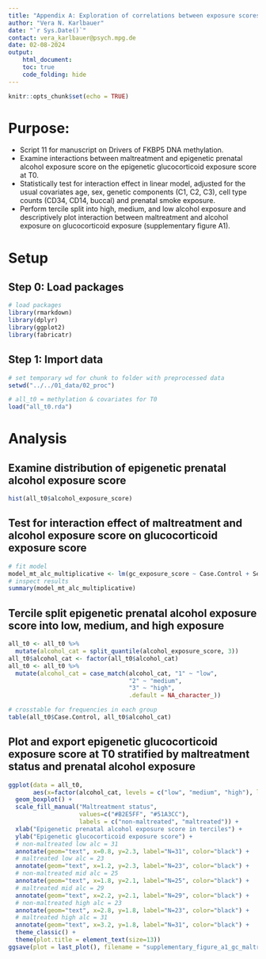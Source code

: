 ```yaml
---
title: "Appendix A: Exploration of correlations between exposure scores and maltreatment"
author: "Vera N. Karlbauer"
date: "`r Sys.Date()`"
contact: vera_karlbauer@psych.mpg.de
date: 02-08-2024
output:
    html_document:
    toc: true
    code_folding: hide
---
```


```r
knitr::opts_chunk$set(echo = TRUE)
```

# Purpose:
- Script 11 for manuscript on Drivers of FKBP5 DNA methylation. 
- Examine interactions between maltreatment and epigenetic prenatal alcohol exposure score on the epigenetic glucocorticoid exposure score at T0.  
- Statistically test for interaction effect in linear model, adjusted for the usual covariates age, sex, genetic components (C1, C2, C3), cell type counts (CD34, CD14, buccal) and prenatal smoke exposure.  
- Perform tercile split into high, medium, and low alcohol exposure and descriptively plot interaction between maltreatment and alcohol exposure on glucocorticoid exposure (supplementary figure A1).


# Setup

## Step 0: Load packages

```r
# load packages
library(rmarkdown)
library(dplyr)
library(ggplot2)
library(fabricatr)

```


## Step 1: Import data

```r
# set temporary wd for chunk to folder with preprocessed data
setwd("../../01_data/02_proc")

# all_t0 = methylation & covariates for T0
load("all_t0.rda")

```


# Analysis

## Examine distribution of epigenetic prenatal alcohol exposure score

```r
hist(all_t0$alcohol_exposure_score)
```

## Test for interaction effect of maltreatment and alcohol exposure score on glucocorticoid exposure score

```r
# fit model
model_mt_alc_multiplicative <- lm(gc_exposure_score ~ Case.Control + Sex + C1 + C2 + C3 + CD34 + CD14 + Buccal + alcohol_exposure_score + smoke_exposure_score + Case.Control*alcohol_exposure_score, data = all_t0)
# inspect results
summary(model_mt_alc_multiplicative)
```


## Tercile split epigenetic prenatal alcohol exposure score into low, medium, and high exposure 

```r
all_t0 <- all_t0 %>%
  mutate(alcohol_cat = split_quantile(alcohol_exposure_score, 3))
all_t0$alcohol_cat <- factor(all_t0$alcohol_cat)
all_t0 <- all_t0 %>%
  mutate(alcohol_cat = case_match(alcohol_cat, "1" ~ "low", 
                                  "2" ~ "medium",
                                  "3" ~ "high",
                                  .default = NA_character_))

# crosstable for frequencies in each group
table(all_t0$Case.Control, all_t0$alcohol_cat)
```

## Plot and export epigenetic glucocorticoid exposure score at T0 stratified by maltreatment status and prenatal alcohol exposure

```r
ggplot(data = all_t0, 
       aes(x=factor(alcohol_cat, levels = c("low", "medium", "high"), label = c("low", "medium", "high")), y=gc_exposure_score, fill = factor(Case.Control))) +
  geom_boxplot() +
  scale_fill_manual("Maltreatment status",
                    values=c("#B2E5FF", "#51A3CC"), 
                    labels = c("non-maltreated", "maltreated")) +
  xlab("Epigenetic prenatal alcohol exposure score in terciles") +
  ylab("Epigenetic glucocorticoid exposure score") +
  # non-maltreated low alc = 31
  annotate(geom="text", x=0.8, y=2.3, label="N=31", color="black") +
  # maltreated low alc = 23
  annotate(geom="text", x=1.2, y=2.3, label="N=23", color="black") +
  # non-maltreated mid alc = 25
  annotate(geom="text", x=1.8, y=2.1, label="N=25", color="black") +
  # maltreated mid alc = 29
  annotate(geom="text", x=2.2, y=2.1, label="N=29", color="black") +
  # non-maltreated high alc = 23
  annotate(geom="text", x=2.8, y=1.8, label="N=23", color="black") +
  # maltreated high alc = 31
  annotate(geom="text", x=3.2, y=1.8, label="N=31", color="black") +
  theme_classic() +
  theme(plot.title = element_text(size=13))
ggsave(plot = last_plot(), filename = "supplementary_figure_a1_gc_maltreat_by_alc_T0.png", path = "../04_figures", device = 'png', height = 7, width = 10, dpi = 700)

```

